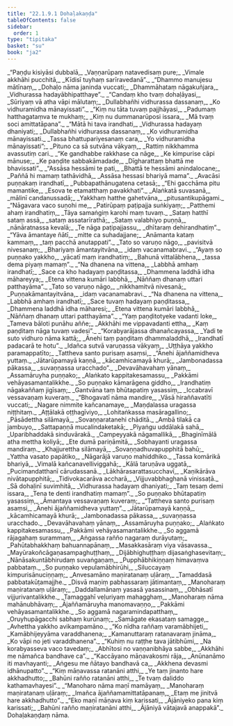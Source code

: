 ```yaml
---
title: "22.1.9.1 Dohaḷakaṇḍa"
tableOfContents: false
sidebar:
  order: 1
type: "tipitaka"
basket: "su"
book: "ja2"
---
```



<DynamicBreadcrumb />

<Division number="1346" book="ja2">

<Paragraph number="2680" type="verses" book="ja2">
_“Paṇḍu kisiyāsi dubbalā,_  
_Vaṇṇarūpaṃ natavedisaṃ pure;_  
_Vimale akkhāhi pucchitā,_  
_Kīdisī tuyhaṃ sarīravedanā”._  

</Paragraph>

</Division>
<Division number="1347" book="ja2">

<Paragraph number="2681" type="verses" book="ja2">
_“Dhammo manujesu mātīnaṃ,_  
_Dohaḷo nāma janinda vuccati;_  
_Dhammāhataṃ nāgakuñjara,_  
_Vidhurassa hadayābhipatthaye”._  

</Paragraph>

</Division>
<Division number="1348" book="ja2">

<Paragraph number="2682" type="verses" book="ja2">
_“Candaṃ kho tvaṃ dohaḷāyasi,_  
_Sūriyaṃ vā atha vāpi mālutaṃ;_  
_Dullabhañhi vidhurassa dassanaṃ,_  
_Ko vidhuramidha mānayissati”._  

</Paragraph>

</Division>
<Division number="1349" book="ja2">

<Paragraph number="2683" type="verses" book="ja2">
_“Kiṃ nu tāta tuvaṃ pajjhāyasi,_  
_Padumaṃ hatthagataṃva te mukhaṃ;_  
_Kiṃ nu dummanarūposi issara,_  
_Mā tvaṃ soci amittatāpana”._  

</Paragraph>

</Division>
<Division number="1350" book="ja2">

<Paragraph number="2684" type="verses" book="ja2">
_“Mātā hi tava irandhati,_  
_Vidhurassa hadayaṃ dhaniyati;_  
_Dullabhañhi vidhurassa dassanaṃ,_  
_Ko vidhuramidha mānayissati._  

</Paragraph>

</Division>
<Division number="1351" book="ja2">

<Paragraph number="2685" type="verses" book="ja2">
_Tassa bhattupariyesanaṃ cara,_  
_Yo vidhuramidha mānayissati”;_  
_Pituno ca sā sutvāna vākyaṃ,_  
_Rattiṃ nikkhamma avassutiṃ cari._  

</Paragraph>

</Division>
<Division number="1352" book="ja2">

<Paragraph number="2686" type="verses" book="ja2">
_“Ke gandhabbe rakkhase ca nāge,_  
_Ke kimpurise cāpi mānuse;_  
_Ke paṇḍite sabbakāmadade,_  
_Dīgharattaṃ bhattā me bhavissati”._  

</Paragraph>

</Division>
<Division number="1353" book="ja2">

<Paragraph number="2687" type="verses" book="ja2">
_“Assāsa hessāmi te pati,_  
_Bhattā te hessāmi anindalocane;_  
_Paññā hi mamaṃ tathāvidhā,_  
_Assāsa hessasi bhariyā mama”._  

</Paragraph>

</Division>
<Division number="1354" book="ja2">

<Paragraph number="2688" type="verses" book="ja2">
_Avacāsi puṇṇakaṃ irandhatī,_  
_Pubbapathānugatena cetasā;_  
_“Ehi gacchāma pitu mamantike,_  
_Esova te etamatthaṃ pavakkhati”._  

</Paragraph>

</Division>
<Division number="1355" book="ja2">

<Paragraph number="2689" type="verses" book="ja2">
_Alaṅkatā suvasanā,_  
_mālinī candanussadā;_  
_Yakkhaṃ hatthe gahetvāna,_  
_pitusantikupāgami._  

</Paragraph>

</Division>
<Division number="1356" book="ja2">

<Paragraph number="2690" type="verses" book="ja2">
_“Nāgavara vaco suṇohi me,_  
_Patirūpaṃ paṭipajja suṅkiyaṃ;_  
_Patthemi ahaṃ irandhatiṃ,_  
_Tāya samaṅgiṃ karohi maṃ tuvaṃ._  

</Paragraph>

</Division>
<Division number="1357" book="ja2">

<Paragraph number="2691" type="verses" book="ja2">
_Sataṃ hatthī sataṃ assā,_  
_sataṃ assatarīrathā;_  
_Sataṃ valabhiyo puṇṇā,_  
_nānāratnassa kevalā;_  
_Te nāga paṭipajjassu,_  
_dhītaraṃ dehirandhatiṃ”._  

</Paragraph>

</Division>
<Division number="1358" book="ja2">

<Paragraph number="2692" type="verses" book="ja2">
_“Yāva āmantaye ñātī,_  
_mitte ca suhadajjane;_  
_Anāmanta kataṃ kammaṃ,_  
_taṃ pacchā anutappati”._  

</Paragraph>

</Division>
<Division number="1359" book="ja2">

<Paragraph number="2693" type="verses" book="ja2">
_Tato so varuṇo nāgo,_  
_pavisitvā nivesanaṃ;_  
_Bhariyaṃ āmantayitvāna,_  
_idaṃ vacanamabravi._  

</Paragraph>

</Division>
<Division number="1360" book="ja2">

<Paragraph number="2694" type="verses" book="ja2">
_“Ayaṃ so puṇṇako yakkho,_  
_yācatī maṃ irandhatiṃ;_  
_Bahunā vittalābhena,_  
_tassa dema piyaṃ mamaṃ”._  

</Paragraph>

</Division>
<Division number="1361" book="ja2">

<Paragraph number="2695" type="verses" book="ja2">
_“Na dhanena na vittena,_  
_Labbhā amhaṃ irandhatī;_  
_Sace ca kho hadayaṃ paṇḍitassa,_  
_Dhammena laddhā idha māhareyya;_  
_Etena vittena kumāri labbhā,_  
_Nāññaṃ dhanaṃ uttari patthayāma”._  

</Paragraph>

</Division>
<Division number="1362" book="ja2">

<Paragraph number="2696" type="verses" book="ja2">
_Tato so varuṇo nāgo,_  
_nikkhamitvā nivesanā;_  
_Puṇṇakāmantayitvāna,_  
_idaṃ vacanamabravi._  

</Paragraph>

</Division>
<Division number="1363" book="ja2">

<Paragraph number="2697" type="verses" book="ja2">
_“Na dhanena na vittena,_  
_Labbhā amhaṃ irandhatī;_  
_Sace tuvaṃ hadayaṃ paṇḍitassa,_  
_Dhammena laddhā idha māharesi;_  
_Etena vittena kumāri labbhā,_  
_Nāññaṃ dhanaṃ uttari patthayāma”._  

</Paragraph>

</Division>
<Division number="1364" book="ja2">

<Paragraph number="2698" type="verses" book="ja2">
_“Yaṃ paṇḍitotyeke vadanti loke,_  
_Tameva bāloti punāhu aññe;_  
_Akkhāhi me vippavadanti ettha,_  
_Kaṃ paṇḍitaṃ nāga tuvaṃ vadesi”._  

</Paragraph>

</Division>
<Division number="1365" book="ja2">

<Paragraph number="2699" type="verses" book="ja2">
_“Korabyarājassa dhanañcayassa,_  
_Yadi te suto vidhuro nāma kattā;_  
_Ānehi taṃ paṇḍitaṃ dhammaladdhā,_  
_Irandhatī padacarā te hotu”._  

</Paragraph>

</Division>
<Division number="1366" book="ja2">

<Paragraph number="2700" type="verses" book="ja2">
_Idañca sutvā varuṇassa vākyaṃ,_  
_Uṭṭhāya yakkho paramappatīto;_  
_Tattheva santo purisaṃ asaṃsi,_  
_“Ānehi ājaññamidheva yuttaṃ._  

</Paragraph>

</Division>
<Division number="1367" book="ja2">

<Paragraph number="2701" type="verses" book="ja2">
_Jātarūpamayā kaṇṇā,_  
_kācamhicamayā khurā;_  
_Jambonadassa pākassa,_  
_suvaṇṇassa uracchado”._  

</Paragraph>

</Division>
<Division number="1368" book="ja2">

<Paragraph number="2702" type="verses" book="ja2">
_Devavāhavahaṃ yānaṃ,_  
_Assamāruyha puṇṇako;_  
_Alaṅkato kappitakesamassu,_  
_Pakkāmi vehāyasamantalikkhe._  

</Paragraph>

</Division>
<Division number="1369" book="ja2">

<Paragraph number="2703" type="verses" book="ja2">
_So puṇṇako kāmarāgena giddho,_  
_Irandhatiṃ nāgakaññaṃ jigīsaṃ;_  
_Gantvāna taṃ bhūtapatiṃ yasassiṃ,_  
_Iccabravī vessavaṇaṃ kuveraṃ._  

</Paragraph>

</Division>
<Division number="1370" book="ja2">

<Paragraph number="2704" type="verses" book="ja2">
_“Bhogavatī nāma mandire,_  
_Vāsā hiraññavatīti vuccati;_  
_Nagare nimmite kañcanamaye,_  
_Maṇḍalassa uragassa niṭṭhitaṃ._  

</Paragraph>

</Division>
<Division number="1371" book="ja2">

<Paragraph number="2705" type="verses" book="ja2">
_Aṭṭālakā oṭṭhagīviyo,_  
_Lohitaṅkassa masāragallino;_  
_Pāsādettha silāmayā,_  
_Sovaṇṇaratanehi chāditā._  

</Paragraph>

</Division>
<Division number="1372" book="ja2">

<Paragraph number="2706" type="verses" book="ja2">
_Ambā tilakā ca jambuyo,_  
_Sattapaṇṇā mucalindaketakā;_  
_Piyaṅgu uddālakā sahā,_  
_Uparibhaddakā sinduvārakā._  

</Paragraph>

</Division>
<Division number="1373" book="ja2">

<Paragraph number="2707" type="verses" book="ja2">
_Campeyyakā nāgamallikā,_  
_Bhaginīmālā atha mettha koliyā;_  
_Ete dumā pariṇāmitā,_  
_Sobhayanti uragassa mandiraṃ._  

</Paragraph>

</Division>
<Division number="1374" book="ja2">

<Paragraph number="2708" type="verses" book="ja2">
_Khajjurettha silāmayā,_  
_Sovaṇṇadhuvapupphitā bahū;_  
_Yattha vasato papātiko,_  
_Nāgarājā varuṇo mahiddhiko._  

</Paragraph>

</Division>
<Division number="1375" book="ja2">

<Paragraph number="2709" type="verses" book="ja2">
_Tassa komārikā bhariyā,_  
_Vimalā kañcanavelliviggahā;_  
_Kālā taruṇāva uggatā,_  
_Pucimandatthanī cārudassanā._  

</Paragraph>

</Division>
<Division number="1376" book="ja2">

<Paragraph number="2710" type="verses" book="ja2">
_Lākhārasarattasucchavī,_  
_Kaṇikārāva nivātapupphitā;_  
_Tidivokacarāva accharā,_  
_Vijjuvabbhaghanā vinissaṭā._  

</Paragraph>

</Division>
<Division number="1377" book="ja2">

<Paragraph number="2711" type="verses" book="ja2">
_Sā dohaḷinī suvimhitā,_  
_Vidhurassa hadayaṃ dhaniyati;_  
_Taṃ tesaṃ demi issara,_  
_Tena te denti irandhatiṃ mamaṃ”._  

</Paragraph>

</Division>
<Division number="1378" book="ja2">

<Paragraph number="2712" type="verses" book="ja2">
_So puṇṇako bhūtapatiṃ yasassiṃ,_  
_Āmantaya vessavaṇaṃ kuveraṃ;_  
_“Tattheva santo purisaṃ asaṃsi,_  
_Ānehi ājaññamidheva yuttaṃ”._  

</Paragraph>

</Division>
<Division number="1379" book="ja2">

<Paragraph number="2713" type="verses" book="ja2">
_Jātarūpamayā kaṇṇā,_  
_kācamhicamayā khurā;_  
_Jambonadassa pākassa,_  
_suvaṇṇassa uracchado._  

</Paragraph>

</Division>
<Division number="1380" book="ja2">

<Paragraph number="2714" type="verses" book="ja2">
_Devavāhavahaṃ yānaṃ,_  
_Assamāruyha puṇṇako;_  
_Alaṅkato kappitakesamassu,_  
_Pakkāmi vehāyasamantalikkhe._  

</Paragraph>

</Division>
<Division number="1381" book="ja2">

<Paragraph number="2715" type="verses" book="ja2">
_So aggamā rājagahaṃ surammaṃ,_  
_Aṅgassa rañño nagaraṃ durāyutaṃ;_  
_Pahūtabhakkhaṃ bahuannapānaṃ,_  
_Masakkasāraṃ viya vāsavassa._  

</Paragraph>

</Division>
<Division number="1382" book="ja2">

<Paragraph number="2716" type="verses" book="ja2">
_Mayūrakoñcāgaṇasampaghuṭṭhaṃ,_  
_Dijābhighuṭṭhaṃ dijasaṅghasevitaṃ;_  
_Nānāsakuntābhirudaṃ suvaṅgaṇaṃ,_  
_Pupphābhikiṇṇaṃ himavaṃva pabbataṃ._  

</Paragraph>

</Division>
<Division number="1383" book="ja2">

<Paragraph number="2717" type="verses" book="ja2">
_So puṇṇako vepulamābhirūhi,_  
_Siluccayaṃ kimpurisānuciṇṇaṃ;_  
_Anvesamāno maṇiratanaṃ uḷāraṃ,_  
_Tamaddasā pabbatakūṭamajjhe._  

</Paragraph>

</Division>
<Division number="1384" book="ja2">

<Paragraph number="2718" type="verses" book="ja2">
_Disvā maṇiṃ pabhassaraṃ jātimantaṃ,_  
_Manoharaṃ maṇiratanaṃ uḷāraṃ;_  
_Daddallamānaṃ yasasā yasassinaṃ,_  
_Obhāsatī vijjurivantalikkhe._  

</Paragraph>

</Division>
<Division number="1385" book="ja2">

<Paragraph number="2719" type="verses" book="ja2">
_Tamaggahī veḷuriyaṃ mahagghaṃ,_  
_Manoharaṃ nāma mahānubhāvaṃ;_  
_Ājaññamāruyha manomavaṇṇo,_  
_Pakkāmi vehāyasamantalikkhe._  

</Paragraph>

</Division>
<Division number="1386" book="ja2">

<Paragraph number="2720" type="verses" book="ja2">
_So aggamā nagaramindapatthaṃ,_  
_Oruyhupāgacchi sabhaṃ kurūnaṃ;_  
_Samāgate ekasataṃ samagge,_  
_Avhettha yakkho avikampamāno._  

</Paragraph>

</Division>
<Division number="1387" book="ja2">

<Paragraph number="2721" type="verses" book="ja2">
_“Ko nīdha raññaṃ varamābhijeti,_  
_Kamābhijeyyāma varaddhanena;_  
_Kamanuttaraṃ ratanavaraṃ jināma,_  
_Ko vāpi no jeti varaddhanena”._  

</Paragraph>

</Division>
<Division number="1388" book="ja2">

<Paragraph number="2722" type="verses" book="ja2">
_“Kuhiṃ nu raṭṭhe tava jātibhūmi,_  
_Na korabyasseva vaco tavedaṃ;_  
_Abhītosi no vaṇṇanibhāya sabbe,_  
_Akkhāhi me nāmañca bandhave ca”._  

</Paragraph>

</Division>
<Division number="1389" book="ja2">

<Paragraph number="2723" type="verses" book="ja2">
_“Kaccāyano māṇavakosmi rāja,_  
_Anūnanāmo iti mavhayanti;_  
_Aṅgesu me ñātayo bandhavā ca,_  
_Akkhena devasmi idhānupatto”._  

</Paragraph>

</Division>
<Division number="1390" book="ja2">

<Paragraph number="2724" type="verses" book="ja2">
_“Kiṃ māṇavassa ratanāni atthi,_  
_Ye taṃ jinanto hare akkhadhutto;_  
_Bahūni rañño ratanāni atthi,_  
_Te tvaṃ daliddo kathamavhayesi”._  

</Paragraph>

</Division>
<Division number="1391" book="ja2">

<Paragraph number="2725" type="verses" book="ja2">
_“Manoharo nāma maṇī mamāyaṃ,_  
_Manoharaṃ maṇiratanaṃ uḷāraṃ;_  
_Imañca ājaññamamittatāpanaṃ,_  
_Etaṃ me jinitvā hare akkhadhutto”._  

</Paragraph>

</Division>
<Division number="1392" book="ja2">

<Paragraph number="2726" type="verses" book="ja2">
_“Eko maṇī māṇava kiṃ karissati,_  
_Ājāniyeko pana kiṃ karissati;_  
_Bahūni rañño maṇiratanāni atthi,_  
_Ājāniyā vātajavā anappakā”._  


</Paragraph>
</Division>

<Paragraph number="2727" type="center" book="ja2">
Dohaḷakaṇḍaṃ nāma.
</Paragraph>